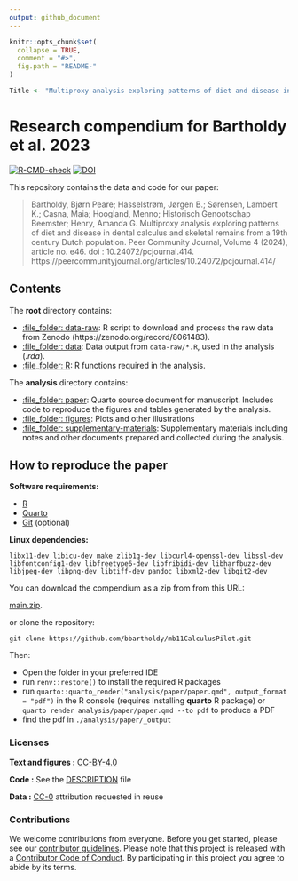 ```yaml
---
output: github_document
---
```


<!-- README.md is generated from README.Rmd. Please edit that file -->

```r
knitr::opts_chunk$set(
  collapse = TRUE,
  comment = "#>",
  fig.path = "README-"
)

Title <- "Multiproxy analysis exploring patterns of diet and disease in dental calculus and skeletal remains from a 19th century Dutch population"
```

# Research compendium for Bartholdy et al. 2023

[![R-CMD-check](https://github.com/bbartholdy/mb11CalculusPilot/actions/workflows/R-CMD-check.yaml/badge.svg)](https://github.com/bbartholdy/mb11CalculusPilot/actions/workflows/R-CMD-check.yaml) [![DOI](https://zenodo.org/badge/DOI/10.5281/zenodo.7649825.svg)](https://zenodo.org/badge/DOI/10.5281/zenodo.7649825)

This repository contains the data and code for our paper:


> Bartholdy, Bjørn Peare; Hasselstrøm, Jørgen B.; Sørensen, Lambert K.; Casna, Maia; Hoogland, Menno; Historisch Genootschap Beemster; Henry, Amanda G. Multiproxy analysis exploring patterns of diet and disease in dental calculus and skeletal remains from a 19th century Dutch population. Peer Community Journal, Volume 4 (2024), article no. e46. doi : 10.24072/pcjournal.414. https://peercommunityjournal.org/articles/10.24072/pcjournal.414/


## Contents

The **root** directory contains:

  - [:file\_folder: data-raw](/data-raw/): R script to download and process the raw data from Zenodo (https://zenodo.org/record/8061483).
  - [:file\_folder: data](/data/): Data output from `data-raw/*.R`, used in the analysis (*.rda*).
  - [:file\_folder: R](/R/): R functions required in the analysis.

The **analysis** directory contains:

  - [:file\_folder: paper](/analysis/paper): Quarto source document
    for manuscript. Includes code to reproduce the figures and tables
    generated by the analysis.
  - [:file\_folder: figures](/analysis/figures): Plots and other
    illustrations
  - [:file\_folder:
    supplementary-materials](/analysis/supplementary-materials):
    Supplementary materials including notes and other documents
    prepared and collected during the analysis.

## How to reproduce the paper

**Software requirements:**

- [R](https://cran.r-project.org/)
- [Quarto](https://quarto.org/)
- [Git](https://git-scm.com/downloads) (optional)

**Linux dependencies:**

`libx11-dev libicu-dev make zlib1g-dev libcurl4-openssl-dev libssl-dev libfontconfig1-dev libfreetype6-dev libfribidi-dev libharfbuzz-dev libjpeg-dev libpng-dev libtiff-dev pandoc libxml2-dev libgit2-dev`

You can download the compendium as a zip from from this URL:

[main.zip](/archive/refs/heads/main.zip).

or clone the repository:

`git clone https://github.com/bbartholdy/mb11CalculusPilot.git`

Then:

- Open the folder in your preferred IDE
- run `renv::restore()` to install the required R packages
- run `quarto::quarto_render("analysis/paper/paper.qmd", output_format = "pdf")` in the R console (requires installing **quarto** R package) or `quarto render analysis/paper/paper.qmd --to pdf` to produce a PDF
- find the pdf in `./analysis/paper/_output`

### Licenses

**Text and figures :**  [CC-BY-4.0](http://creativecommons.org/licenses/by/4.0/)

**Code :** See the [DESCRIPTION](DESCRIPTION) file

**Data :** [CC-0](http://creativecommons.org/publicdomain/zero/1.0/) attribution requested in reuse

### Contributions

We welcome contributions from everyone. Before you get started, please see our [contributor guidelines](CONTRIBUTING.md). Please note that this project is released with a [Contributor Code of Conduct](CONDUCT.md). By participating in this project you agree to abide by its terms.

